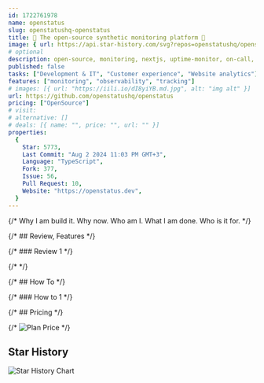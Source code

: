 ```yaml
---
id: 1722761978
name: openstatus
slug: openstatushq-openstatus
title: 🏓 The open-source synthetic monitoring platform 🏓
image: { url: https://api.star-history.com/svg?repos=openstatushq/openstatus }
# optional
description: open-source, monitoring, nextjs, uptime-monitor, on-call, rum, observability, status-page, bun, synthetic-monitoring, uptime-checker, clerk, tinybird, nextjs13, shadcn-ui, turso, drizzle-orm,  ,
published: false
tasks: ["Development & IT", "Customer experience", "Website analytics"]
features: ["monitoring", "observability", "tracking"]
# images: [{ url: "https://iili.io/dI8yiYB.md.jpg", alt: "img alt" }]
url: https://github.com/openstatushq/openstatus
pricing: ["OpenSource"]
# visit:
# alternative: []
# deals: [{ name: "", price: "", url: "" }]
properties:
  {
    Star: 5773,
    Last Commit: "Aug 2 2024 11:03 PM GMT+3",
    Language: "TypeScript",
    Fork: 377,
    Issue: 56,
    Pull Request: 10,
    Website: "https://openstatus.dev",
  }
---
```


{/* Why I am build it. Why now. Who am I. What I am done. Who is it for. */}

{/* ## Review, Features */}

{/* ### Review 1 */}

{/* <DetailYoutube videoId="" startTime={0} /> */}

{/* ## How To */}

{/* ### How to 1 */}

{/* ## Pricing */}

{/* <Img src="" alt="Plan Price" /> */}

## Star History

![Star History Chart](https://api.star-history.com/svg?repos=openstatushq/openstatus)
